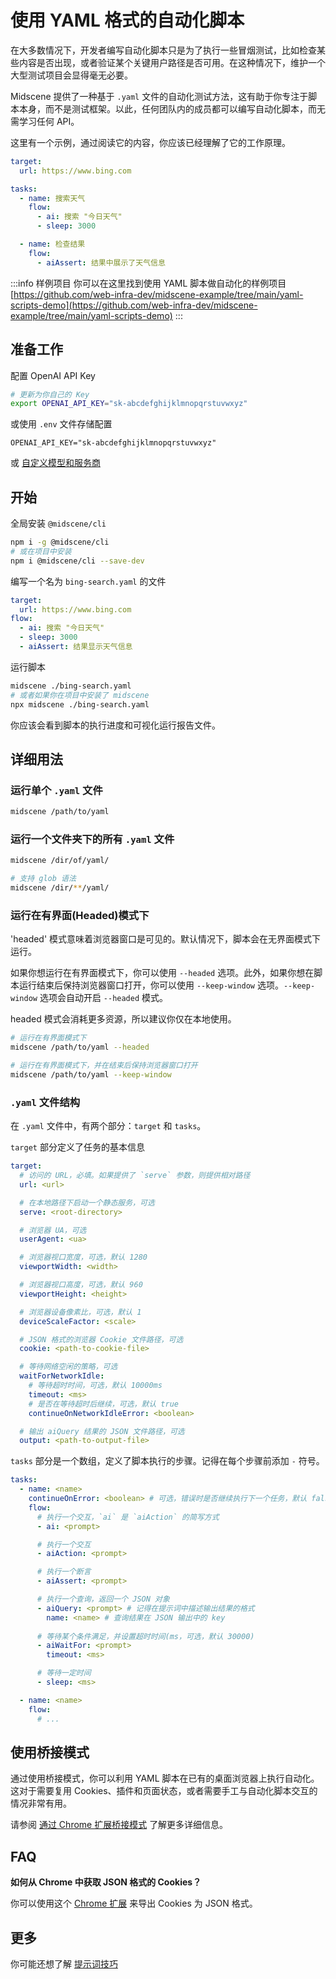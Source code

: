# 使用 YAML 格式的自动化脚本

在大多数情况下，开发者编写自动化脚本只是为了执行一些冒烟测试，比如检查某些内容是否出现，或者验证某个关键用户路径是否可用。在这种情况下，维护一个大型测试项目会显得毫无必要。

⁠Midscene 提供了一种基于 `.yaml` 文件的自动化测试方法，这有助于你专注于脚本本身，而不是测试框架。以此，任何团队内的成员都可以编写自动化脚本，而无需学习任何 API。

这里有一个示例，通过阅读它的内容，你应该已经理解了它的工作原理。

```yaml
target:
  url: https://www.bing.com

tasks:
  - name: 搜索天气
    flow:
      - ai: 搜索 "今日天气"
      - sleep: 3000

  - name: 检查结果
    flow:
      - aiAssert: 结果中展示了天气信息
```

:::info 样例项目
你可以在这里找到使用 YAML 脚本做自动化的样例项目 [https://github.com/web-infra-dev/midscene-example/tree/main/yaml-scripts-demo](https://github.com/web-infra-dev/midscene-example/tree/main/yaml-scripts-demo)
:::

## 准备工作

配置 OpenAI API Key

```bash
# 更新为你自己的 Key
export OPENAI_API_KEY="sk-abcdefghijklmnopqrstuvwxyz"
```

或使用 `.env` 文件存储配置

```env filename=.env
OPENAI_API_KEY="sk-abcdefghijklmnopqrstuvwxyz"
```

或 [自定义模型和服务商](./model-provider.html)

## 开始

全局安装 `@midscene/cli` 

```bash
npm i -g @midscene/cli
# 或在项目中安装
npm i @midscene/cli --save-dev
```

编写一个名为 `bing-search.yaml` 的文件

```yaml
target:
  url: https://www.bing.com
flow:
  - ai: 搜索 "今日天气"
  - sleep: 3000
  - aiAssert: 结果显示天气信息
```

运行脚本

```bash
midscene ./bing-search.yaml
# 或者如果你在项目中安装了 midscene
npx midscene ./bing-search.yaml
```

你应该会看到脚本的执行进度和可视化运行报告文件。

## 详细用法

### 运行单个 `.yaml` 文件

```bash
midscene /path/to/yaml
```

### 运行一个文件夹下的所有 `.yaml` 文件

```bash
midscene /dir/of/yaml/

# 支持 glob 语法
midscene /dir/**/yaml/
```

### 运行在有界面(Headed)模式下

'headed' 模式意味着浏览器窗口是可见的。默认情况下，脚本会在无界面模式下运行。

如果你想运行在有界面模式下，你可以使用 `--headed` 选项。此外，如果你想在脚本运行结束后保持浏览器窗口打开，你可以使用 `--keep-window` 选项。`--keep-window` 选项会自动开启 `--headed` 模式。

headed 模式会消耗更多资源，所以建议你仅在本地使用。

```bash
# 运行在有界面模式下
midscene /path/to/yaml --headed

# 运行在有界面模式下，并在结束后保持浏览器窗口打开
midscene /path/to/yaml --keep-window
```

### `.yaml` 文件结构

在 `.yaml` 文件中，有两个部分：`target` 和 `tasks`。

`target` 部分定义了任务的基本信息

```yaml
target:
  # 访问的 URL，必填。如果提供了 `serve` 参数，则提供相对路径
  url: <url>

  # 在本地路径下启动一个静态服务，可选
  serve: <root-directory>

  # 浏览器 UA，可选
  userAgent: <ua>

  # 浏览器视口宽度，可选，默认 1280
  viewportWidth: <width>

  # 浏览器视口高度，可选，默认 960
  viewportHeight: <height>

  # 浏览器设备像素比，可选，默认 1
  deviceScaleFactor: <scale>

  # JSON 格式的浏览器 Cookie 文件路径，可选
  cookie: <path-to-cookie-file>

  # 等待网络空闲的策略，可选
  waitForNetworkIdle:
    # 等待超时时间，可选，默认 10000ms
    timeout: <ms>
    # 是否在等待超时后继续，可选，默认 true
    continueOnNetworkIdleError: <boolean>

  # 输出 aiQuery 结果的 JSON 文件路径，可选
  output: <path-to-output-file>
```

`tasks` 部分是一个数组，定义了脚本执行的步骤。记得在每个步骤前添加 `-` 符号。

```yaml
tasks:
  - name: <name>
    continueOnError: <boolean> # 可选，错误时是否继续执行下一个任务，默认 false
    flow:
      # 执行一个交互，`ai` 是 `aiAction` 的简写方式
      - ai: <prompt>

      # 执行一个交互
      - aiAction: <prompt>

      # 执行一个断言
      - aiAssert: <prompt>

      # 执行一个查询，返回一个 JSON 对象
      - aiQuery: <prompt> # 记得在提示词中描述输出结果的格式
        name: <name> # 查询结果在 JSON 输出中的 key
        
      # 等待某个条件满足，并设置超时时间(ms，可选，默认 30000)
      - aiWaitFor: <prompt>
        timeout: <ms>

      # 等待一定时间
      - sleep: <ms>

  - name: <name>
    flow:
      # ...
```

## 使用桥接模式

通过使用桥接模式，你可以利用 YAML 脚本在已有的桌面浏览器上执行自动化。这对于需要复用 Cookies、插件和页面状态，或者需要手工与自动化脚本交互的情况非常有用。

请参阅 [通过 Chrome 扩展桥接模式](./bridge-mode-by-chrome-extension.html) 了解更多详细信息。

## FAQ

**如何从 Chrome 中获取 JSON 格式的 Cookies？**

你可以使用这个 [Chrome 扩展](https://chromewebstore.google.com/detail/get-cookiestxt-locally/cclelndahbckbenkjhflpdbgdldlbecc) 来导出 Cookies 为 JSON 格式。

## 更多

你可能还想了解 [提示词技巧](./prompting-tips.html)
